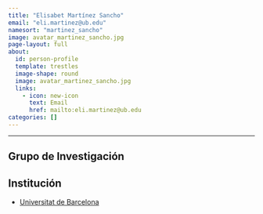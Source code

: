 ```yaml
---
title: "Elisabet Martínez Sancho"
email: "eli.martinez@ub.edu"  
namesort: "martinez_sancho"
image: avatar_martinez_sancho.jpg
page-layout: full
about: 
  id: person-profile
  template: trestles
  image-shape: round
  image: avatar_martinez_sancho.jpg
  links:
    - icon: new-icon
      text: Email
      href: mailto:eli.martinez@ub.edu
categories: []
---
```

 
<hr>

:::{#person-profile}

## Grupo de Investigación


## Institución
- [Universitat de Barcelona](https://web.ub.edu/)

:::
